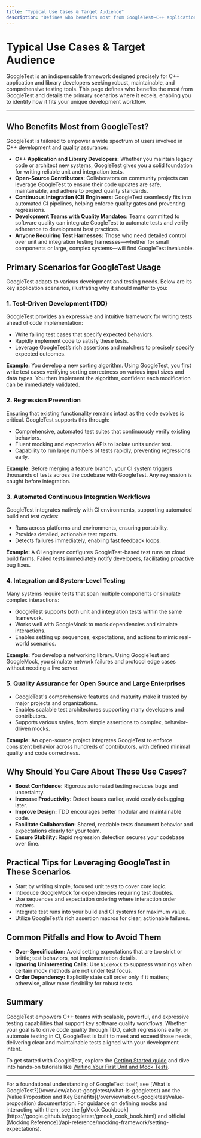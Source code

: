 ```yaml
---
title: "Typical Use Cases & Target Audience"
description: "Defines who benefits most from GoogleTest—C++ application and library developers, open-source contributors, CI engineers, teams with quality mandates, and anyone requiring robust unit and integration testing harnesses. Maps out primary scenarios such as test-driven development, regression prevention, and automated CI workflows."
---
```


# Typical Use Cases & Target Audience

GoogleTest is an indispensable framework designed precisely for C++ application and library developers seeking robust, maintainable, and comprehensive testing tools. This page defines who benefits the most from GoogleTest and details the primary scenarios where it excels, enabling you to identify how it fits your unique development workflow.

---

## Who Benefits Most from GoogleTest?

GoogleTest is tailored to empower a wide spectrum of users involved in C++ development and quality assurance:

- **C++ Application and Library Developers:** Whether you maintain legacy code or architect new systems, GoogleTest gives you a solid foundation for writing reliable unit and integration tests.
- **Open-Source Contributors:** Collaborators on community projects can leverage GoogleTest to ensure their code updates are safe, maintainable, and adhere to project quality standards.
- **Continuous Integration (CI) Engineers:** GoogleTest seamlessly fits into automated CI pipelines, helping enforce quality gates and preventing regressions.
- **Development Teams with Quality Mandates:** Teams committed to software quality can integrate GoogleTest to automate tests and verify adherence to development best practices.
- **Anyone Requiring Test Harnesses:** Those who need detailed control over unit and integration testing harnesses—whether for small components or large, complex systems—will find GoogleTest invaluable.


## Primary Scenarios for GoogleTest Usage

GoogleTest adapts to various development and testing needs. Below are its key application scenarios, illustrating why it should matter to you:

### 1. Test-Driven Development (TDD)

GoogleTest provides an expressive and intuitive framework for writing tests ahead of code implementation:

- Write failing test cases that specify expected behaviors.
- Rapidly implement code to satisfy these tests.
- Leverage GoogleTest’s rich assertions and matchers to precisely specify expected outcomes.

**Example:** You develop a new sorting algorithm. Using GoogleTest, you first write test cases verifying sorting correctness on various input sizes and data types. You then implement the algorithm, confident each modification can be immediately validated.


### 2. Regression Prevention

Ensuring that existing functionality remains intact as the code evolves is critical. GoogleTest supports this through:

- Comprehensive, automated test suites that continuously verify existing behaviors.
- Fluent mocking and expectation APIs to isolate units under test.
- Capability to run large numbers of tests rapidly, preventing regressions early.

**Example:** Before merging a feature branch, your CI system triggers thousands of tests across the codebase with GoogleTest. Any regression is caught before integration.


### 3. Automated Continuous Integration Workflows

GoogleTest integrates natively with CI environments, supporting automated build and test cycles:

- Runs across platforms and environments, ensuring portability.
- Provides detailed, actionable test reports.
- Detects failures immediately, enabling fast feedback loops.

**Example:** A CI engineer configures GoogleTest-based test runs on cloud build farms. Failed tests immediately notify developers, facilitating proactive bug fixes.


### 4. Integration and System-Level Testing

Many systems require tests that span multiple components or simulate complex interactions:

- GoogleTest supports both unit and integration tests within the same framework.
- Works well with GoogleMock to mock dependencies and simulate interactions.
- Enables setting up sequences, expectations, and actions to mimic real-world scenarios.

**Example:** You develop a networking library. Using GoogleTest and GoogleMock, you simulate network failures and protocol edge cases without needing a live server.


### 5. Quality Assurance for Open Source and Large Enterprises

- GoogleTest's comprehensive features and maturity make it trusted by major projects and organizations.
- Enables scalable test architectures supporting many developers and contributors.
- Supports various styles, from simple assertions to complex, behavior-driven mocks.

**Example:** An open-source project integrates GoogleTest to enforce consistent behavior across hundreds of contributors, with defined minimal quality and code correctness.


## Why Should You Care About These Use Cases?

- **Boost Confidence:** Rigorous automated testing reduces bugs and uncertainty.
- **Increase Productivity:** Detect issues earlier, avoid costly debugging later.
- **Improve Design:** TDD encourages better modular and maintainable code.
- **Facilitate Collaboration:** Shared, readable tests document behavior and expectations clearly for your team.
- **Ensure Stability:** Rapid regression detection secures your codebase over time.


## Practical Tips for Leveraging GoogleTest in These Scenarios

- Start by writing simple, focused unit tests to cover core logic.
- Introduce GoogleMock for dependencies requiring test doubles.
- Use sequences and expectation ordering where interaction order matters.
- Integrate test runs into your build and CI systems for maximum value.
- Utilize GoogleTest’s rich assertion macros for clear, actionable failures.


## Common Pitfalls and How to Avoid Them

- **Over-Specification:** Avoid setting expectations that are too strict or brittle; test behaviors, not implementation details.
- **Ignoring Uninteresting Calls:** Use `NiceMock` to suppress warnings when certain mock methods are not under test focus.
- **Order Dependency:** Explicitly state call order only if it matters; otherwise, allow more flexibility for robust tests.


## Summary

GoogleTest empowers C++ teams with scalable, powerful, and expressive testing capabilities that support key software quality workflows. Whether your goal is to drive code quality through TDD, catch regressions early, or automate testing in CI, GoogleTest is built to meet and exceed those needs, delivering clear and maintainable tests aligned with your development intent.

To get started with GoogleTest, explore the [Getting Started guide](/getting-started/prerequisites-installation/installation-overview) and dive into hands-on tutorials like [Writing Your First Unit and Mock Tests](/guides/getting_started/writing_first_tests).

---

<Info>
For a foundational understanding of GoogleTest itself, see [What is GoogleTest?](/overview/about-googletest/what-is-googletest) and the [Value Proposition and Key Benefits](/overview/about-googletest/value-proposition) documentation.
</Info>

<Info>
For guidance on defining mocks and interacting with them, see the [gMock Cookbook](https://google.github.io/googletest/gmock_cook_book.html) and official [Mocking Reference](/api-reference/mocking-framework/setting-expectations).
</Info>